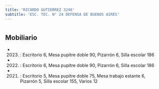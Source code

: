 ```yaml
---
title: 'RICARDO GUTIERREZ 3246'
subtitle: 'ESC. TEC. N° 24 DEFENSA DE BUENOS AIRES'
---
```


#


## Mobiliario

*  (2023) : Escritorio 6, Mesa pupitre doble 90, Pizarrón 6, Silla escolar 186 

*  (2022) : Escritorio 6, Mesa pupitre doble 90, Pizarrón 6, Silla escolar 186 

*  (2021) : Escritorio 5, Mesa pupitre doble 75, Mesa trabajo estante 6, Pizarrón 5, Silla escolar 155, Varios 12 



